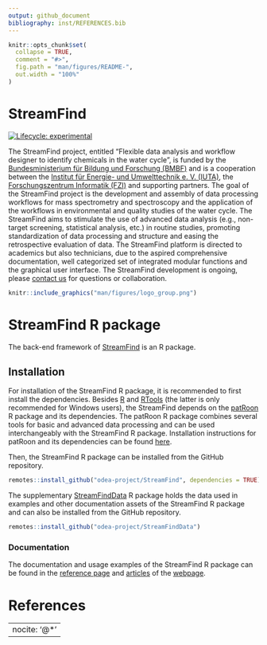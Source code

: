 ```yaml
---
output: github_document
bibliography: inst/REFERENCES.bib
---
```


<!-- README.md is generated from README.Rmd. Please edit that file -->

```r
knitr::opts_chunk$set(
  collapse = TRUE,
  comment = "#>",
  fig.path = "man/figures/README-",
  out.width = "100%"
)
```

# StreamFind

<!-- badges: start -->
[![Lifecycle: experimental](https://img.shields.io/badge/lifecycle-experimental-orange.svg)](https://lifecycle.r-lib.org/articles/stages.html#experimental)
<!-- badges: end -->

The StreamFind project, entitled "Flexible data analysis and workflow designer to identify chemicals in the water cycle", is funded by the [Bundesministerium für Bildung und Forschung (BMBF)](https://www.bmbf.de) and is a cooperation between the [Institut für Energie- und Umwelttechnik e. V. (IUTA)](https://www.iuta.de), the [Forschungszentrum Informatik (FZI)](https://www.fzi.de/) and supporting partners. The goal of the StreamFind project is the development and assembly of data processing workflows for mass spectrometry and spectroscopy and the application of the workflows in environmental and quality studies of the water cycle. The StreamFind aims to stimulate the use of advanced data analysis (e.g., non-target screening, statistical analysis, etc.) in routine studies, promoting standardization of data processing and structure and easing the retrospective evaluation of data. The StreamFind platform is directed to academics but also technicians, due to the aspired comprehensive documentation, well categorized set of integrated modular functions and the graphical user interface. The StreamFind development is ongoing, please [contact us](mailto:cunha@iuta.de) for questions  or collaboration.

```r
knitr::include_graphics("man/figures/logo_group.png")
```

# StreamFind R package

The back-end framework of [StreamFind](https://github.com/odea-project/StreamFind) is an R package.

## Installation

For installation of the StreamFind R package, it is recommended to first install the dependencies. Besides [R](https://cran.r-project.org/) and [RTools](https://cran.r-project.org/bin/windows/Rtools/) (the latter is only recommended for Windows users), the StreamFind depends on the [patRoon](https://github.com/rickhelmus/patRoon) R package and its dependencies. The patRoon R package combines several tools for basic and advanced data processing and can be used interchangeably with the StreamFind R package. Installation instructions for patRoon and its dependencies can be found [here](https://rickhelmus.github.io/patRoon/handbook_bd/manual-installation.html#r-prerequisites).

Then, the StreamFind R package can be installed from the GitHub repository.

```r
remotes::install_github("odea-project/StreamFind", dependencies = TRUE)
```

The supplementary [StreamFindData](https://github.com/odea-project/StreamFindData) R package holds the data used in examples and other documentation assets of the StreamFind R package and can also be installed from the GitHub repository.

```r
remotes::install_github("odea-project/StreamFindData")
```

### Documentation

The documentation and usage examples of the StreamFind R package can be found in the [reference page](https://odea-project.github.io/StreamFind/reference/index.html) and [articles](https://odea-project.github.io/StreamFind/articles/index.html) of the [webpage](https://odea-project.github.io/StreamFind/index.html).

# References

---
nocite: '@*'
---
